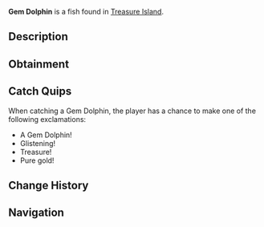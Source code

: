 {{FishInfobox
|image          = Gem Dolphin.png
|rarity         = Legendary
|sea            = Second Sea
|location       = [[Treasure Island]]
|sublocation    = 
|sources        = Fishing Rod
|radar_location = 
|prog_speed     = -40
|xp             = 8500
|weather        = 
|time           = 
|season         = 
|bait           = Crystal Bananas
|base_weight    = 28
|base_value     = 11000
|weight_range   = 20
|base_chance    = 16
|base_resil     = 18
}}
'''Gem Dolphin''' is a {{Rarity|Legendary}} fish found in [[Treasure Island]].

== Description ==
{{Description|A majestic creature, adorned with the ocean's dazzling jewels.|Bestiary Entry}}

== Obtainment ==
{{Description|Hidden where treasure resides.|Bestiary Hint}}
{{Fish Availability|
Treasure Island
|top_rods      = 
Frostfire Rod\32736.13\43802.11;
Free Spirit Rod\31369.61\94772.2;
Steady Rod\31367.87\41763.98;
Krampus's Rod\29153.49\40199.26;
Magma Rod\29101.83\40656.07;
Plastic Rod\28741.66\43072.98;
Azure Of Lagoon\24677.87\81985.39;
Firefly Rod\21304.26\75505.4;
Astralhook Rod\25922.7\74985.4;
Great Rod of Oscar\27457.19\74307.74;
Lucky Rod\12508.67\45872.3;
Adventurer's Rod\18261.17\69956.06;
Fungal Rod\11383.58\45041.73;
Trident Rod\21868.67\64993.37;
Blazebringer Rod\21507.37\68482.77;
Verdant Shear Rod\20163.29\69844.57;
No-Life Rod\14610.19\43405.11;
Ethereal Prism Rod\13385.74\42289.03;
Seraphic Rod\13252.98\42889.13;
Challenger's Rod\12748.9\42208.75;
Rod Of The Exalted One\12432.54\39798.47;
Rod Of The Forgotten Fang\12422.79\40314.08;
Rod Of The Depths\12065.57\39486.84;
Depthseeker Rod\11723.44\39769.38;
Volcanic Rod\11685.68\39153.94;
Zeus Rod\11610.5\38902.06;
Avalanche Rod\11572.65\39307.39
|recommended   = Free Spirit Rod
}}

== Catch Quips ==
When catching a Gem Dolphin, the player has a chance to make one of the following exclamations:
* A Gem Dolphin!
* Glistening!
* Treasure!
* Pure gold!

== Change History ==
{{Change History|{{subst:Current Version}}}}

== Navigation ==
{{Fish Navbox|Treasure Island}}